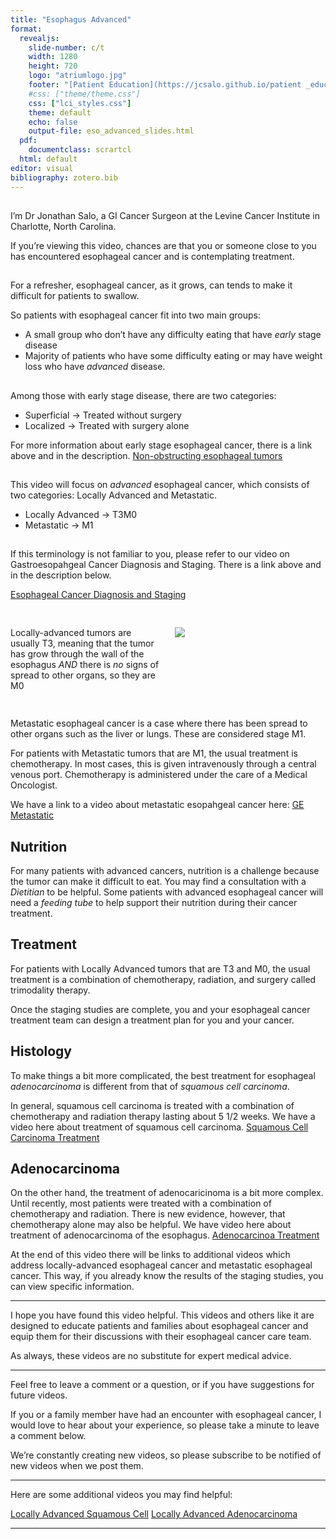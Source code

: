 ```yaml
---
title: "Esophagus Advanced"
format: 
  revealjs:
    slide-number: c/t
    width: 1280
    height: 720
    logo: "atriumlogo.jpg"
    footer: "[Patient Education](https://jcsalo.github.io/patient _education/)"
    #css: ["theme/theme.css"]
    css: ["lci_styles.css"]
    theme: default
    echo: false
    output-file: eso_advanced_slides.html
  pdf:
    documentclass: scrartcl
  html: default
editor: visual
bibliography: zotero.bib
---
```


##

I’m Dr Jonathan Salo, a GI Cancer Surgeon at the Levine Cancer Institute in Charlotte, North Carolina.

If you're viewing this video, chances are that you or someone close to you has encountered esophageal cancer and is contemplating treatment.

##

For a refresher, esophageal cancer, as it grows, can tends to make it difficult for patients to swallow.

So patients with esophageal cancer fit into two main groups:

-   A small group who don't have any difficulty eating that have *early* stage disease
-   Majority of patients who have some difficulty eating or may have weight loss who have *advanced* disease.

##

Among those with early stage disease, there are two categories:

-   Superficial -\> Treated without surgery
-   Localized -\> Treated with surgery alone

For more information about early stage esophageal cancer, there is a link above and in the description. [Non-obstructing esophageal tumors](06-Eso_Early.html)

##

This video will focus on *advanced* esophageal cancer, which consists of two categories: Locally Advanced and Metastatic.

-   Locally Advanced -\> T3M0
-   Metastatic -\> M1

##

If this terminology is not familiar to you, please refer to our video on Gastroesopahgeal Cancer Diagnosis and Staging. There is a link above and in the description below.

[Esophageal Cancer Diagnosis and Staging](ge_dx_staging.qmd)

##

::: columns
::: {.column .fragment width="50%"}
Locally-advanced tumors are usually T3, meaning that the tumor has grow through the wall of the esophagus *AND* there is *no* signs of spread to other organs, so they are M0
:::

::: {.column .fragment width="50%"}
![](images/t3n01Artboard%203@4x.png)
:::
:::

##

Metastatic esophageal cancer is a case where there has been spread to other organs such as the liver or lungs. These are considered stage M1.

For patients with Metastatic tumors that are M1, the usual treatment is chemotherapy. In most cases, this is given intravenously through a central venous port. Chemotherapy is administered under the care of a Medical Oncologist.

We have a link to a video about metastatic esopahgeal cancer here:  [GE Metastatic](ge_metastatic.html)


## Nutrition

For many patients with advanced cancers, nutrition is a challenge because the tumor can make it difficult to eat. You may find a consultation with a *Dietitian* to be helpful. Some patients with advanced esophageal cancer will need a *feeding tube* to help support their nutrition during their cancer treatment.

## Treatment

For patients with Locally Advanced tumors that are T3 and M0, the usual treatment is a combination of chemotherapy, radiation, and surgery called trimodality therapy.

Once the staging studies are complete, you and your esophageal cancer treatment team can design a treatment plan for you and your cancer.

## Histology

To make things a bit more complicated, the best treatment for esophageal *adenocarcinoma* is different from that of *squamous cell carcinoma*.  

In general, squamous cell carcinoma is treated with a combination of chemotherapy and radiation therapy lasting about 5 1/2 weeks.  We have a video here about treatment of squamous cell carcinoma. [Squamous Cell Carcinoma Treatment](eso_scca_locally_advanced.html)

## Adenocarcinoma

On the other hand, the treatment of adenocaricinoma is a bit more complex.  Until recently, most patients were treated with a combination of chemotherapy and radiation. There is new evidence, however, that chemotherapy alone may also be helpful.  We have video here about treatment of adenocarcinoma of the esophagus. [Adenocarcinoa Treatment](eso_aca_locally_advanced.html)

At the end of this video there will be links to additional videos which address locally-advanced esophageal cancer and metastatic esophageal cancer. This way, if you already know the results of the staging studies, you can view specific information.

------------------------------------------------------------------------

I hope you have found this video helpful. This videos and others like it are designed to educate patients and families about esophageal cancer and equip them for their discussions with their esophageal cancer care team.

As always, these videos are no substitute for expert medical advice.

------------------------------------------------------------------------

Feel free to leave a comment or a question, or if you have suggestions for future videos.

If you or a family member have had an encounter with esophageal cancer, I would love to hear about your experience, so please take a minute to leave a comment below.

We're constantly creating new videos, so please subscribe to be notified of new videos when we post them.

------------------------------------------------------------------------

Here are some additional videos you may find helpful:

[Locally Advanced Squamous Cell](eso_scca_locally_advanced.html) 
[Locally Advanced Adenocarcinoma](eso_aca_locally_advanced.html)

------------------------------------------------------------------------
